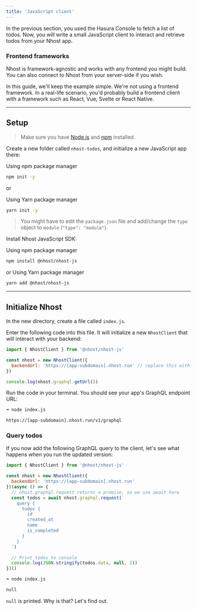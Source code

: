 ```yaml
---
title: 'JavaScript client'
---
```


In the previous section, you used the Hasura Console to fetch a list of todos. Now, you will write a small JavaScript client to interact and retrieve todos from your Nhost app.

### Frontend frameworks

Nhost is framework-agnostic and works with any frontend you might build. You can also connect to Nhost from your server-side if you wish.

In this guide, we'll keep the example simple. We're not using a frontend framework. In a real-life scenario, you'd probably build a frontend client with a framework such as React, Vue, Svelte or React Native.

---

## Setup

> Make sure you have [Node.js](https://nodejs.org) and [npm](https://docs.npmjs.com/getting-started) installed.

Create a new folder called `nhost-todos`, and initialize a new JavaScript app there:

Using npm package manager
```sh
npm init -y
```
or

Using Yarn package manager
```sh
yarn init -y
```

> You might have to edit the `package.json` file and add/change the `type` object to `module` (`"type": "module"`).

Install Nhost JavaScript SDK:

Using npm package manager
```sh
npm install @nhost/nhost-js
```
or
Using Yarn package manager
```sh
yarn add @nhost/nhost-js
```

---

## Initialize Nhost

In the new directory, create a file called `index.js`.

Enter the following code into this file. It will initialize a new `NhostClient` that will interact with your backend:

```js
import { NhostClient } from '@nhost/nhost-js'

const nhost = new NhostClient({
  backendUrl: 'https://[app-subdomain].nhost.run' // replace this with the backend URL of your app
})

console.log(nhost.graphql.getUrl())
```

Run the code in your terminal. You should see your app's GraphQL endpoint URL:

```sh
➜ node index.js

https://[app-subdomain].nhost.run/v1/graphql
```

### Query todos

If you now add the following GraphQL query to the client, let's see what happens when you run the updated version:

```js
import { NhostClient } from '@nhost/nhost-js'

const nhost = new NhostClient({
  backendUrl: 'https://[app-subdomain].nhost.run'
})(async () => {
  // nhost.graphql.request returns a promise, so we use await here
  const todos = await nhost.graphql.request(`
    query {
      todos {
        id
        created_at
        name
        is_completed
      }
    }
  `)

  // Print todos to console
  console.log(JSON.stringify(todos.data, null, 2))
})()
```

```sh
➜ node index.js

null
```

`null` is printed. Why is that? Let's find out.
